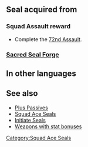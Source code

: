 {{Passive
|name=Squad Ace BT
|type=S
|exclusive=0
|canUseWeapon={{WeaponList|All}}
|canUseMove={{MoveList|All}}
|1name=Squad Ace BT 1
|1tagid=SID_第72迷宮の覇者1
|1effect=Grants HP+3, Atk/Def+1.
|statModifiers1=3,1,0,1,0
|1cost=120
|1required=-
|1next=-
|2name=Squad Ace BT 2
|2tagid=SID_第72迷宮の覇者2
|2effect=Grants HP+4, Atk/Def+2.
|statModifiers2=4,2,0,2,0
|2cost=180
|2next=-
|3name=Squad Ace BT 3
|3tagid=SID_第72迷宮の覇者3
|3effect=Grants HP+5, Atk/Def+3.
|statModifiers3=5,3,0,3,0
|3cost=240
}}
==Seal acquired from==
===Squad Assault reward===
* Complete the [[72nd Assault]].
===[[Sacred Seal Forge]]===
{{SealCosts
|seals=Squad Ace BT 1;Squad Ace BT 2;Squad Ace BT 3
|badgeColor=Verdant
|costs1=-
|costs2=60;200;50
|costs3=400;1000;100
}}
==In other languages==
{{OtherLanguages
|english=Squad Ace BT
|japanese=第７２迷宮の覇者
|german=Überfall-Ass BT
|spanishEU=As del asalto BT
|spanishLA=As del asalto BT
|french=Assaut réussi BT
|italian=Asso sq. BT
|chineseTW=第７２迷宮的霸王
|portuguese=Esquad. ás BT
}}
==See also==
* [[Plus Passives]]
* [[Squad Ace Seals]]
* [[Initiate Seals]]
* [[:Category:Weapons with stat bonuses|Weapons with stat bonuses]]
{{Seals Navbox}}
[[Category:Squad Ace Seals]]